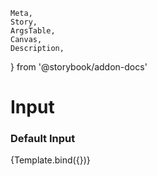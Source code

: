 <!-- Input.stories.mdx -->

    Meta,
    Story,
    ArgsTable,
    Canvas,
    Description,
} from '@storybook/addon-docs'


<Meta title="Core/Input" />

# Input

### Default Input


<Canvas>
    <Story name="Default" args={{}}>
        {Template.bind({})}
    </Story>
</Canvas>

<ArgsTable story="Default" />

